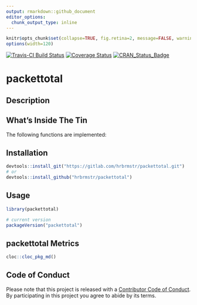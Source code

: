 ```yaml
---
output: rmarkdown::github_document
editor_options: 
  chunk_output_type: inline
---
```

```r
knitr$opts_chunk$set(collapse=TRUE, fig.retina=2, message=FALSE, warning=FALSE)
options(width=120)
```

[![Travis-CI Build Status](https://travis-ci.org/hrbrmstr/packettotal.svg?branch=master)](https://travis-ci.org/hrbrmstr/packettotal) 
[![Coverage Status](https://codecov.io/gh/hrbrmstr/packettotal/branch/master/graph/badge.svg)](https://codecov.io/gh/hrbrmstr/packettotal)
[![CRAN_Status_Badge](http://www.r-pkg.org/badges/version/packettotal)](https://cran.r-project.org/package=packettotal)

# packettotal

## Description

## What's Inside The Tin

The following functions are implemented:

## Installation

```r
devtools::install_git("https://gitlab.com/hrbrmstr/packettotal.git")
# or
devtools::install_github("hrbrmstr/packettotal")
```

## Usage

```r
library(packettotal)

# current version
packageVersion("packettotal")

```

## packettotal Metrics

```r
cloc::cloc_pkg_md()
```

## Code of Conduct

Please note that this project is released with a [Contributor Code of Conduct](CONDUCT.md). 
By participating in this project you agree to abide by its terms.
